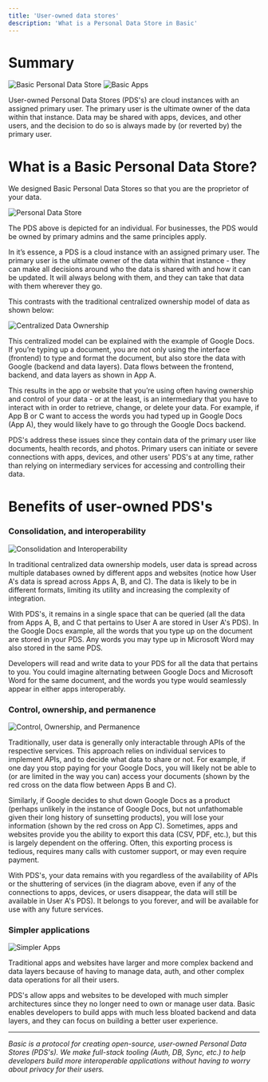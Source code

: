 ```yaml
---
title: 'User-owned data stores'
description: 'What is a Personal Data Store in Basic'
---
```


# Summary

<CardGroup cols={2}>
  <Card title="Basic Personal Data Store">
  <img src="/images/BasicID.png" alt="Basic Personal Data Store" />
  </Card>
  <Card title="Basic Apps">
    <img src="/images/BasicIDApps.png" alt="Basic Apps" />
  </Card>
</CardGroup>

User-owned Personal Data Stores (PDS's) are cloud instances with an assigned primary user.
The primary user is the ultimate owner of the data within that instance.
Data may be shared with apps, devices, and other users, and the decision to do so is always made by (or reverted by) the primary user. 

# What is a  Basic Personal Data Store?

We designed Basic Personal Data Stores so that you are the proprietor of your data.

<img
  className="block"
  src="/images/PDS.svg"
  alt="Personal Data Store"
/>

<Note>
    The PDS above is depicted for an individual. For businesses, the PDS would be owned by primary admins and the same principles apply.
</Note>

In it’s essence, a PDS is a cloud instance with an assigned primary user. 
The primary user is the ultimate owner of the data within that instance - they can make all decisions around who the data is shared with and how it can be updated.
It will always belong with them, and they can take that data with them wherever they go. 

This contrasts with the traditional centralized ownership model of data as shown below:

<img
  className="block"
  src="/images/CentralizedDataOwnership.svg"
  alt="Centralized Data Ownership"
/>

This centralized model can be explained with the example of Google Docs. 
If you’re typing up a document, you are not only using the interface (frontend) to type and format the document, but also store the data with Google (backend and data layers).
Data flows between the frontend, backend, and data layers as shown in App A.

This results in the app or website that you’re using often having ownership and control of your data - or at the least, is an intermediary that you have to interact with in order to retrieve, change, or delete your data.
For example, if App B or C want to access the words you had typed up in Google Docs (App A), they would likely have to go through the Google Docs backend.

PDS's address these issues since they contain data of the primary user like documents, health records, and photos. 
Primary users can initiate or severe connections with apps, devices, and other users' PDS's at any time, rather than relying on intermediary services for accessing and controlling their data.

# Benefits of user-owned PDS's

### Consolidation, and interoperability

<img
  className="block"
  src="/images/DataFragmentation.svg"
  alt="Consolidation and Interoperability"
/>

In traditional centralized data ownership models, user data is spread across multiple databases owned by different apps and websites (notice how User A's data is spread across Apps A, B, and C). 
The data is likely to be in different formats, limiting its utility and increasing the complexity of integration.

With PDS's, it remains in a single space that can be queried (all the data from Apps A, B, and C that pertains to User A are stored in User A's PDS). 
In the Google Docs example, all the words that you type up on the document are stored in your PDS. 
Any words you may type up in Microsoft Word may also stored in the same PDS.

Developers will read and write data to your PDS for all the data that pertains to you. 
You could imagine alternating between Google Docs and Microsoft Word for the same document, and the words you type would seamlessly appear in either apps interoperably.

### Control, ownership, and permanence

<img
  className="block"
  src="/images/NoDataControl.svg"
  alt="Control, Ownership, and Permanence"
/>

Traditionally, user data is generally only interactable through APIs of the respective services. 
This approach relies on individual services to implement APIs, and to decide what data to share or not. 
For example, if one day you stop paying for your Google Docs, you will likely not be able to (or are limited in the way you can) access your documents (shown by the red cross on the data flow between Apps B and C). 

Similarly, if Google decides to shut down Google Docs as a product (perhaps unlikely in the instance of Google Docs, but not unfathomable given their long history of sunsetting products), you will lose your information (shown by the red cross on App C).
Sometimes, apps and websites provide you the ability to export this data (CSV, PDF, etc.), but this is largely dependent on the offering. Often, this exporting process is tedious, requires many calls with customer support, or may even require payment.

With PDS's, your data remains with you regardless of the availability of APIs or the shuttering of services (in the diagram above, even if any of the connections to apps, devices, or users disappear, the data will still be available in User A's PDS). 
It belongs to you forever, and will be available for use with any future services.

### Simpler applications

<img
  className="block"
  src="/images/SimplerArchitecturePDS.svg"
  alt="Simpler Apps"
/>

Traditional apps and websites have larger and more complex backend and data layers because of having to manage data, auth, and other complex data operations for all their users.

PDS's allow apps and websites to be developed with much simpler architectures since they no longer need to own or manage user data. 
Basic enables developers to build apps with much less bloated backend and data layers, and they can focus on building a better user experience.

---
*Basic is a protocol for creating open-source, user-owned Personal Data Stores (PDS's). We make full-stack tooling (Auth, DB, Sync, etc.) to help developers build more interoperable applications without having to worry about privacy for their users.*